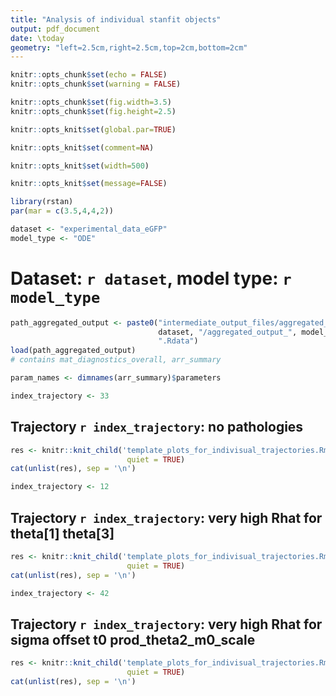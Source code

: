 ```yaml
---
title: "Analysis of individual stanfit objects"
output: pdf_document
date: \today
geometry: "left=2.5cm,right=2.5cm,top=2cm,bottom=2cm"
---
```


<!-- can be compiled within the container by -->
<!-- Rscript --vanilla -e 'rmarkdown::render(input = "R_markdown/Analysis_of_several_stanfits_experimental_data_eGFP_ODE.Rmd", -->
<!-- output_file = "pdf_files/Analysis_of_several_stanfits_experimental_data_eGFP_ODE.pdf", -->
<!-- output_format = "pdf_document", knit_root_dir = getwd())' -->

```r
knitr::opts_chunk$set(echo = FALSE)
knitr::opts_chunk$set(warning = FALSE)

knitr::opts_chunk$set(fig.width=3.5)
knitr::opts_chunk$set(fig.height=2.5)

knitr::opts_knit$set(global.par=TRUE)

knitr::opts_knit$set(comment=NA)

knitr::opts_knit$set(width=500)

knitr::opts_knit$set(message=FALSE)

```

```r
library(rstan)
par(mar = c(3.5,4,4,2))
```


```r
dataset <- "experimental_data_eGFP"
model_type <- "ODE"
```


# Dataset: `r dataset`, model type: `r model_type`

```r
path_aggregated_output <- paste0("intermediate_output_files/aggregated_output/",
                                 dataset, "/aggregated_output_", model_type,
                                 ".Rdata")
load(path_aggregated_output)
# contains mat_diagnostics_overall, arr_summary

param_names <- dimnames(arr_summary)$parameters
```

```r
index_trajectory <- 33
```

## Trajectory `r index_trajectory`: no pathologies

```r
res <- knitr::knit_child('template_plots_for_indivisual_trajectories.Rmd',
                          quiet = TRUE)
cat(unlist(res), sep = '\n')
```

```r
index_trajectory <- 12
```

## Trajectory `r index_trajectory`: very high Rhat for theta[1]  theta[3] 

```r
res <- knitr::knit_child('template_plots_for_indivisual_trajectories.Rmd',
                          quiet = TRUE)
cat(unlist(res), sep = '\n')
```

```r
index_trajectory <- 42
```
## Trajectory `r index_trajectory`: very high Rhat for  sigma  offset  t0  prod_theta2_m0_scale

```r
res <- knitr::knit_child('template_plots_for_indivisual_trajectories.Rmd',
                          quiet = TRUE)
cat(unlist(res), sep = '\n')
```